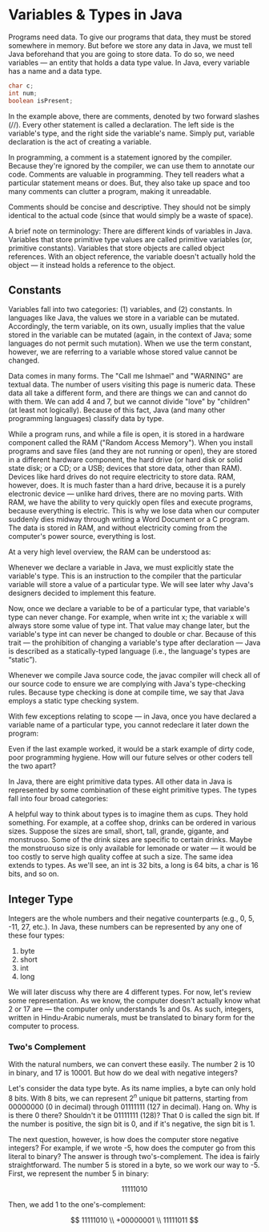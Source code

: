 # Variables & Types in Java

Programs need data. To give our programs that data, they must be stored
somewhere in memory. But before we store any data in Java, we must tell
Java beforehand that you are going to store data. To do so, we need
variables — an entity that holds a data type value. In Java, every variable
has a name and a data type.

```java
char c;
int num;
boolean isPresent;
```

In the example above, there are comments, denoted by two forward slashes
(//). Every other statement is called a declaration. The left side is the
variable's type, and the right side the variable's name. Simply put,
variable declaration is the act of creating a variable.

In programming, a comment is a statement ignored by the compiler. Because
they're ignored by the compiler, we can use them to annotate our code.
Comments are valuable in programming. They tell readers what a particular
statement means or does. But, they also take up space and too many comments
can clutter a program, making it unreadable.

Comments should be concise and descriptive. They should not be simply
identical to the actual code (since that would simply be a waste of space).

A brief note on terminology: There are different kinds of variables in
Java. Variables that store primitive type values are called primitive
variables (or, primitive constants). Variables that store objects are
called object references. With an object reference, the variable doesn't
actually hold the object — it instead holds a reference to the object.

## Constants

Variables fall into two categories: (1) variables, and (2) constants. In
languages like Java, the values we store in a variable can be mutated.
Accordingly, the term variable, on its own, usually implies that the value
stored in the variable can be mutated (again, in the context of Java; some
languages do not permit such mutation). When we use the term constant,
however, we are referring to a variable whose stored value cannot be
changed.

Data comes in many forms. The "Call me Ishmael" and "WARNING" are textual
data. The number of users visiting this page is numeric data. These data
all take a different form, and there are things we can and cannot do with
them. We can add 4 and 7, but we cannot divide "love" by "children" (at
least not logically). Because of this fact, Java (and many other
programming languages) classify data by type.

While a program runs, and while a file is open, it is stored in a hardware
component called the RAM ("Random Access Memory"). When you install
programs and save files (and they are not running or open), they are stored
in a different hardware component, the hard drive (or hard disk or solid
state disk; or a CD; or a USB; devices that store data, other than RAM).
Devices like hard drives do not require electricity to store data. RAM,
however, does. It is much faster than a hard drive, because it is a purely
electronic device — unlike hard drives, there are no moving parts. With
RAM, we have the ability to very quickly open files and execute programs,
because everything is electric. This is why we lose data when our computer
suddenly dies midway through writing a Word Document or a C program. The
data is stored in RAM, and without electricity coming from the computer's
power source, everything is lost.

At a very high level overview, the RAM can be understood as:

Whenever we declare a variable in Java, we must explicitly state the
variable's type. This is an instruction to the compiler that the particular
variable will store a value of a particular type. We will see later why
Java's designers decided to implement this feature.

Now, once we declare a variable to be of a particular type, that variable's
type can never change. For example, when write int x; the variable x will
always store some value of type int. That value may change later, but the
variable's type int can never be changed to double or char. Because of this
trait — the prohibition of changing a variable's type after declaration —
Java is described as a statically-typed language (i.e., the language's
types are “static”).

Whenever we compile Java source code, the javac compiler will check all of
our source code to ensure we are complying with Java's type-checking rules.
Because type checking is done at compile time, we say that Java employs a
static type checking system.

With few exceptions relating to scope — in Java, once you have declared a
variable name of a particular type, you cannot redeclare it later down the
program:

Even if the last example worked, it would be a stark example of dirty code,
poor programming hygiene. How will our future selves or other coders tell
the two apart?

In Java, there are eight primitive data types. All other data in Java is
represented by some combination of these eight primitive types. The types
fall into four broad categories:

A helpful way to think about types is to imagine them as cups. They hold
something. For example, at a coffee shop, drinks can be ordered in various
sizes. Suppose the sizes are small, short, tall, grande, gigante, and
monstruoso. Some of the drink sizes are specific to certain drinks. Maybe
the monstruouso size is only available for lemonade or water — it would be
too costly to serve high quality coffee at such a size. The same idea
extends to types. As we'll see, an int is 32 bits, a long is 64 bits, a
char is 16 bits, and so on.

## Integer Type

Integers are the whole numbers and their negative counterparts (e.g., 0, 5,
-11, 27, etc.). In Java, these numbers can be represented by any one of
these four types:

1. byte
2. short
3. int
4. long

We will later discuss why there are 4 different types. For now, let's
review some representation. As we know, the computer doesn't actually know
what 2 or 17 are — the computer only understands 1s and 0s. As such,
integers, written in Hindu-Arabic numerals, must be translated to binary
form for the computer to process.

### Two's Complement

With the natural numbers, we can convert these easily. The number ${2}$ is
${10}$ in binary, and ${17}$ is ${10001}$. But how do we deal with negative
integers?

Let's consider the data type byte. As its name implies, a byte can only
hold 8 bits. With 8 bits, we can represent ${2^n}$ unique bit patterns,
starting from ${00000000}$​ (0 in decimal) through ${01111111}$ ​(127 in
decimal). Hang on. Why is is there 0 there? Shouldn't it be ${01111111}$​
(128)? That 0 is called the sign bit. If the number is positive, the sign
bit is 0, and if it's negative, the sign bit is 1.

The next question, however, is how does the computer store negative
integers? For example, if we wrote -5, how does the computer go from this
literal to binary? The answer is through two's-complement. The idea is
fairly straightforward. The number 5 is stored in a byte, so we work our
way to -5. First, we represent the number 5 in binary:

$$ 11111010 $$

Then, we add 1 to the one's-complement:

$$
11111010 \\
+00000001 \\
11111011
$$
